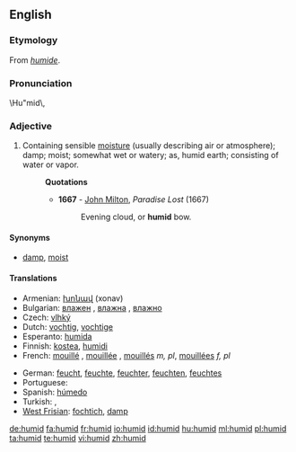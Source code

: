 ==English==

===Etymology===
From {{etyl|fro}} ''[[humide]]''.

===Pronunciation===
\Hu"mid\,

===Adjective===
{{en-adj}}

# Containing sensible [[moisture]] (usually describing air or atmosphere); damp; moist; somewhat wet or watery; as, humid earth; consisting of water or vapor.
#: '''Quotations'''
#:* '''1667''' - [[w:John Milton|John Milton]], ''Paradise Lost'' (1667)
#:*: Evening cloud, or '''humid''' bow.

====Synonyms====
* [[damp]], [[moist]]

====Translations====
{{trans-top|slightly wet}}
* Armenian: [[խոնավ]] (xonav)
* Bulgarian: [[влажен]] {{m}}, [[влажна]] {{f}}, [[влажно]] {{n}}
* Czech: [[vlhký]] {{m}}
* Dutch: [[vochtig]], [[vochtige]]
* Esperanto: [[humida]]
* Finnish: [[kostea]], [[humidi]]
* French: [[mouillé]] {{m}}, [[mouillée]] {{f}}, [[mouillés]] ''m, pl'', [[mouillées]] ''f, pl''
{{trans-mid}}
* German: [[feucht]], [[feuchte]], [[feuchter]], [[feuchten]], [[feuchtes]]
* Portuguese: {{t+|pt|úmido}}
* Spanish: [[húmedo]]
* Turkish: {{t+|tr|nemli}}, {{t+|tr|rutubetli}}
* [[West Frisian]]: [[fochtich]], [[damp]]
{{trans-bottom}}

[[de:humid]]
[[fa:humid]]
[[fr:humid]]
[[io:humid]]
[[id:humid]]
[[hu:humid]]
[[ml:humid]]
[[pl:humid]]
[[ta:humid]]
[[te:humid]]
[[vi:humid]]
[[zh:humid]]